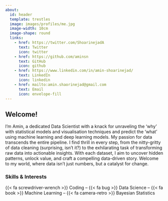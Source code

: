 ```yaml
---
about:
  id: header
  template: trestles
  image: images/profiles/me.jpg
  image-width: 10cm
  image-shape: round
  links:
    - href: https://twitter.com/ShoarinejadA
      text: Twitter
      icon: twitter
    - href: https://github.com/aminsn
      text: GitHub
      icon: github
    - href: https://www.linkedin.com/in/amin-shoarinejad/
      text: LinkedIn
      icon: linkedin
    - href: mailto:amin.shaorinejad@gmail.com
      text: Email
      icon: envelope-fill
---
```


:::{#header}

## Welcome!


I'm Amin, a dedicated Data Scientist with a knack for unraveling the 'why' with statistical models and visualisation techniques and predict the 'what' using machine learning and deep learning models. My passion for data transcends the entire pipeline. I find thrill in every step, from the nitty-gritty of data cleaning (surprising, isn't it?) to the exhilarating task of transforming raw data into actionable insights. With each dataset, I aim to uncover hidden patterns, unlock value, and craft a compelling data-driven story. Welcome to my world, where data isn't just numbers, but a catalyst for change.

### Skills & Interests

{{< fa screwdriver-wrench >}} Coding -- {{< fa bug >}} Data Science -- {{< fa book >}} Machine Learning -- {{< fa camera-retro >}} Bayesian Statistics
:::







